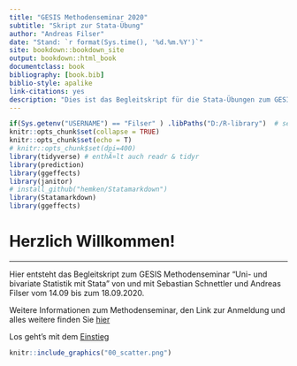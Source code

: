```yaml
--- 
title: "GESIS Methodenseminar 2020"
subtitle: "Skript zur Stata-Übung"
author: "Andreas Filser"
date: "Stand: `r format(Sys.time(), '%d.%m.%Y')`"
site: bookdown::bookdown_site
output: bookdown::html_book
documentclass: book
bibliography: [book.bib]
biblio-style: apalike
link-citations: yes
description: "Dies ist das Begleitskript für die Stata-Übungen zum GESIS Methodenseminar 2020"
---
```


```r
if(Sys.getenv("USERNAME") == "Filser" ) .libPaths("D:/R-library")  # set library
knitr::opts_chunk$set(collapse = TRUE)
knitr::opts_chunk$set(echo = T)
# knitr::opts_chunk$set(dpi=400)
library(tidyverse) # enthÃ¤lt auch readr & tidyr
library(prediction)
library(ggeffects)
library(janitor)
# install_github("hemken/Statamarkdown")
library(Statamarkdown)
library(ggeffects)
```

# Herzlich Willkommen! {-}

-----

Hier entsteht das Begleitskript zum GESIS Methodenseminar "Uni- und bivariate Statistik mit Stata" von und mit Sebastian Schnettler und Andreas Filser vom 14.09 bis zum 18.09.2020. 

Weitere Informationen zum Methodenseminar, den Link zur Anmeldung und alles weitere finden Sie [hier](https://training.gesis.org/?site=pDetails&child=full&pID=0x387DA6358EF341928F67355388570B76&subID=0x0BFDFA4D3CA1443E9E87F9FFDF305FB3)

Los geht's mit dem [Einstieg](#Stata1)

```r
knitr::include_graphics("00_scatter.png")
```

